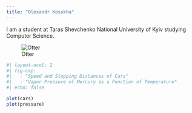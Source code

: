 ```yaml
---
title: "Olexandr Kosukha"
---
```


I am a student at Taras Shevchenko National University of Kyiv studying Computer Science.

![Otter](otter.jpg)

```r
#| layout-ncol: 2
#| fig-cap: 
#|   - "Speed and Stopping Distances of Cars"
#|   - "Vapor Pressure of Mercury as a Function of Temperature"
#| echo: false

plot(cars)
plot(pressure)
```